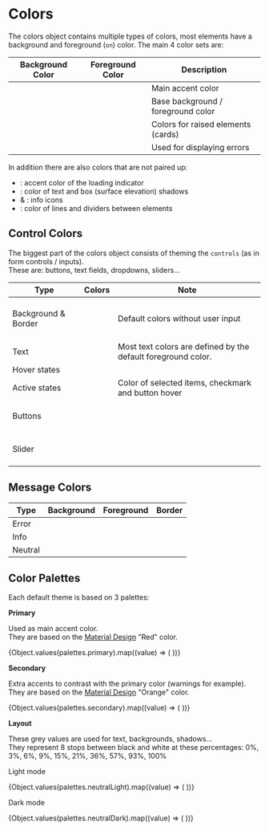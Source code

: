 

<Meta title="Theme/Colors" />

# Colors

The colors object contains multiple types of colors, most elements have a background and foreground (`on`) color.
The main 4 color sets are:

| Background Color                        | Foreground Color                          | Description                        |
| --------------------------------------- | ----------------------------------------- | ---------------------------------- |
| <ColorText color="primary" lightText /> | <ColorText color="onPrimary" />           | Main accent color                  |
| <ColorText color="back" />              | <ColorText color="onBack" lightText />    | Base background / foreground color |
| <ColorText color="surface" />           | <ColorText color="onSurface" lightText /> | Colors for raised elements (cards) |
| <ColorText color="error" />             | <ColorText color="onError" />             | Used for displaying errors         |

In addition there are also colors that are not paired up:

-   <ColorText color="spinner" lightText />: accent color of the loading indicator
-   <ColorText color="shadow" lightText />: color of text and box (surface elevation) shadows
-   <ColorText color="icon" /> & <ColorText color="iconHover" lightText />: info icons
-   <ColorText color="separator" />: color of lines and dividers between elements

## Control Colors

The biggest part of the colors object consists of theming the `controls` (as in form controls / inputs).  
These are: buttons, text fields, dropdowns, sliders...

| Type                | Colors                                                                                                                                                                                                                           | Note                                                          |
| ------------------- | -------------------------------------------------------------------------------------------------------------------------------------------------------------------------------------------------------------------------------- | ------------------------------------------------------------- |
| Background & Border | <ColorText color="controlBack" /><br /><ColorText color="controlHighlight" lightText /><br /><ColorText color="controlBorder" /><br /><ColorText color="controlBackDisabled" /><br /><ColorText color="controlOnBackDisabled" /> | Default colors without user input                             |
| Text                | <ColorText color="controlPlaceholder" />                                                                                                                                                                                         | Most text colors are defined by the default foreground color. |
| Hover states        | <ColorText color="controlBackHover" /><br /><ColorText color="controlBorderHover" lightText />                                                                                                                                   |                                                               |
| Active states       | <ColorText color="controlHighlightActive" /><br /><ColorText color="controlBorderActive" />                                                                                                                                      | Color of selected items, checkmark and button hover           |
| Buttons             | <ColorText color="controlButton" lightText /><br /><ColorText color="controlOnButton" /><br /><ColorText color="controlButtonDisabled" /><br /><ColorText color="controlOnButtonDisabled" lightText />                           |                                                               |
| Slider              | <ColorText color="controlTick" /><br /><ColorText color="controlSliderBack" /><br /><ColorText color="controlSliderDisabled" /><br /><ColorText color="controlSliderOnDisabled" />                                               |                                                               |

## Message Colors

| Type    | Background                           | Foreground                                       | Border                                               |
| ------- | ------------------------------------ | ------------------------------------------------ | ---------------------------------------------------- |
| Error   | <ColorText color="messageError" />   | <ColorText color="onMessageError" lightText />   | <ColorText color="messageErrorBorder" />             |
| Info    | <ColorText color="messageInfo" />    | <ColorText color="onMessageInfo" lightText />    | <ColorText color="messageInfoBorder" />              |
| Neutral | <ColorText color="messageNeutral" /> | <ColorText color="onMessageNeutral" lightText /> | <ColorText color="messageNeutralBorder" lightText /> |

## Color Palettes

Each default theme is based on 3 palettes:

**Primary**

Used as main accent color.  
They are based on the [Material Design](https://material.io/design/color/the-color-system.html#color-theme-creation) "Red" color.

<div>
    {Object.values(palettes.primary).map((value) => (
        <ColorSwatch value={value} size={30} />
    ))}
</div>

**Secondary**

Extra accents to contrast with the primary color (warnings for example).  
They are based on the [Material Design](https://material.io/design/color/the-color-system.html#color-theme-creation) "Orange" color.

<div>
    {Object.values(palettes.secondary).map((value) => (
        <ColorSwatch value={value} size={30} />
    ))}
</div>

**Layout**

These grey values are used for text, backgrounds, shadows...  
They represent 8 stops between black and white at these percentages: 0%, 3%, 6%, 9%, 15%, 21%, 36%, 57%, 93%, 100%

Light mode

<div>
    {Object.values(palettes.neutralLight).map((value) => (
        <ColorSwatch value={value} size={30} />
    ))}
</div>

Dark mode

<div>
    {Object.values(palettes.neutralDark).map((value) => (
        <ColorSwatch value={value} size={30} />
    ))}
</div>

